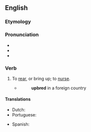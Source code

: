 ==English==

===Etymology===
{{prefix|en|up|breed}}

===Pronunciation===
* {{IPA|en|/ʌpˈbɹiːd/}}
* {{audio|en|LL-Q1860 (eng)-Vealhurl-upbreed.wav ‎|Audio (UK)}}
* {{rhymes|en|iːd|s=2}}

===Verb===
{{en-verb|upbreeds|upbreeding|upbred}}

# {{lb|en|transitive|archaic}} To [[rear]], or bring up; to [[nurse]].
#* {{RQ:Holinshed Chronicles}}
#*: '''upbred''' in a foreign country

====Translations====
{{trans-top|to rear, or bring up; to nurse}}
* Dutch: {{t+|nl|opvoeden}}
* Portuguese: {{t+|pt|criar}}
{{trans-mid}}
* Spanish: {{t+|es|criar}}
{{trans-bottom}}